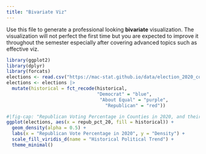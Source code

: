 ```yaml
---
title: "Bivariate Viz"
---
```


Use this file to generate a professional looking **bivariate** visualization.  The visualization will not perfect the first time but you are expected to improve it throughout the semester especially after covering advanced topics such as effective viz.

```r
library(ggplot2)
library(dplyr)
library(forcats)
elections <- read.csv("https://mac-stat.github.io/data/election_2020_county.csv")
elections <- elections |>
  mutate(historical = fct_recode(historical,
                                 "Democrat" = "blue",
                                  "About Equal" = "purple",
                                    "Republican" = "red"))
```


```r
#|fig-cap: "Republican Voting Percentage in Counties in 2020, and their Previous Years' Political Trend"
ggplot(elections, aes(x = repub_pct_20, fill = historical)) +
  geom_density(alpha = 0.5) +
  labs(x = "Republican Vote Percentage in 2020", y = "Density") +
  scale_fill_viridis_d(name = "Historical Political Trend") +
  theme_minimal()
```

